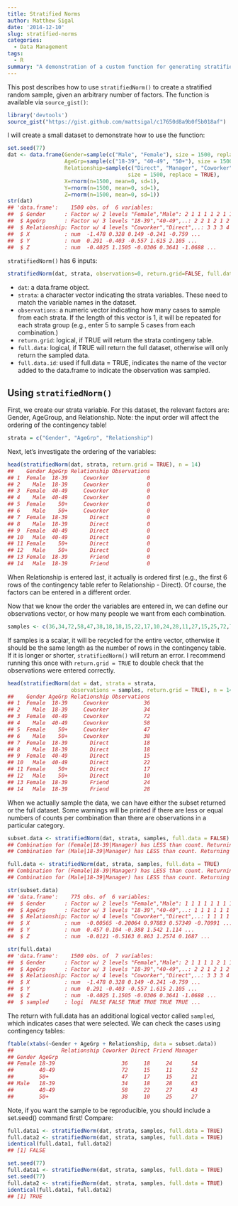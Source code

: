 ```yaml
---
title: Stratified Norms
author: Matthew Sigal
date: '2014-12-10'
slug: stratified-norms
categories:
  - Data Management
tags:
  - R
summary: "A demonstration of a custom function for generating stratified random samples from an arbitrary number of factors."
---
```


This post describes how to use `stratifiedNorm()` to create a stratified random sample, given an arbitrary number of factors. The function is available via `source_gist()`:

```r
library('devtools')
source_gist("https://gist.github.com/mattsigal/c17650d8a9b0f5b018af")
```

I will create a small dataset to demonstrate how to use the function:

```r
set.seed(77)
dat <- data.frame(Gender=sample(c("Male", "Female"), size = 1500, replace = TRUE),
                  AgeGrp=sample(c("18-39", "40-49", "50+"), size = 1500, replace = TRUE),
                  Relationship=sample(c("Direct", "Manager", "Coworker", "Friend"), 
                                      size = 1500, replace = TRUE),
                  X=rnorm(n=1500, mean=0, sd=1),
                  Y=rnorm(n=1500, mean=0, sd=1),
                  Z=rnorm(n=1500, mean=0, sd=1))
str(dat)
## 'data.frame':    1500 obs. of  6 variables:
##  $ Gender      : Factor w/ 2 levels "Female","Male": 2 1 1 1 1 2 1 1 1 2 ...
##  $ AgeGrp      : Factor w/ 3 levels "18-39","40-49",..: 2 2 1 2 1 2 1 3 2 1 ...
##  $ Relationship: Factor w/ 4 levels "Coworker","Direct",..: 3 3 3 4 2 2 1 4 4 2 ...
##  $ X           : num  -1.478 0.328 0.149 -0.241 -0.759 ...
##  $ Y           : num  0.291 -0.403 -0.557 1.615 2.105 ...
##  $ Z           : num  -0.4025 1.1505 -0.0306 0.3641 -1.0688 ...
```

`stratifiedNorm()` has 6 inputs:

```r
stratifiedNorm(dat, strata, observations=0, return.grid=FALSE, full.data=FALSE, full.data.id="sampled")
```

* `dat`: a data.frame object.
* `strata`: a character vector indicating the strata variables. These need to match the variable names in the dataset.
* `observations`: a numeric vector indicating how many cases to sample from each strata. If the length of this vector is 1, it will be repeated for each strata group (e.g., enter 5 to sample 5 cases from each combination.)
* `return.grid`: logical, if TRUE will return the strata contingeny table.
* `full.data`: logical, if TRUE will return the full dataset, otherwise will only return the sampled data.
* `full.data.id`: used if full.data = TRUE, indicates the name of the vector added to the data.frame to indicate the observation was sampled.

## Using `stratifiedNorm()`

First, we create our strata variable. For this dataset, the relevant factors are: Gender, AgeGroup, and  Relationship. Note: the input order will affect the ordering of the contingency table!

```r
strata = c("Gender", "AgeGrp", "Relationship")
```

Next, let’s investigate the ordering of the variables:

```r
head(stratifiedNorm(dat, strata, return.grid = TRUE), n = 14)
##    Gender AgeGrp Relationship Observations
## 1  Female  18-39     Coworker            0
## 2    Male  18-39     Coworker            0
## 3  Female  40-49     Coworker            0
## 4    Male  40-49     Coworker            0
## 5  Female    50+     Coworker            0
## 6    Male    50+     Coworker            0
## 7  Female  18-39       Direct            0
## 8    Male  18-39       Direct            0
## 9  Female  40-49       Direct            0
## 10   Male  40-49       Direct            0
## 11 Female    50+       Direct            0
## 12   Male    50+       Direct            0
## 13 Female  18-39       Friend            0
## 14   Male  18-39       Friend            0
```

When Relationship is entered last, it actually is ordered first (e.g., the first 6 rows of the contingency table refer to Relationship - Direct). Of course, the factors can be entered in a different order.

Now that we know the order the variables are entered in, we can define our observations vector, or how many people we want from each combination.

```r
samples <- c(36,34,72,58,47,38,18,18,15,22,17,10,24,28,11,27,15,25,72,70,52,43,21,27)
```

If samples is a scalar, it will be recycled for the entire vector, otherwise it should be the same length as the number of rows in the contingency table. If it is longer or shorter, `stratifiedNorm()` will return an error. I recommend running this once with `return.grid = TRUE` to double check that the observations were entered correctly.

```r
head(stratifiedNorm(dat = dat, strata = strata,
                    observations = samples, return.grid = TRUE), n = 14)
##    Gender AgeGrp Relationship Observations
## 1  Female  18-39     Coworker           36
## 2    Male  18-39     Coworker           34
## 3  Female  40-49     Coworker           72
## 4    Male  40-49     Coworker           58
## 5  Female    50+     Coworker           47
## 6    Male    50+     Coworker           38
## 7  Female  18-39       Direct           18
## 8    Male  18-39       Direct           18
## 9  Female  40-49       Direct           15
## 10   Male  40-49       Direct           22
## 11 Female    50+       Direct           17
## 12   Male    50+       Direct           10
## 13 Female  18-39       Friend           24
## 14   Male  18-39       Friend           28
```

When we actually sample the data, we can have either the subset returned or the full dataset. Some warnings will be printed if there are less or equal numbers of counts per combination than there are observations in a particular category.

```r
subset.data <- stratifiedNorm(dat, strata, samples, full.data = FALSE)
## Combination for (Female|18-39|Manager) has LESS than count. Returning all observations.
## Combination for (Male|18-39|Manager) has LESS than count. Returning all observations.

full.data <- stratifiedNorm(dat, strata, samples, full.data = TRUE)
## Combination for (Female|18-39|Manager) has LESS than count. Returning all observations.
## Combination for (Male|18-39|Manager) has LESS than count. Returning all observations.

str(subset.data)
## 'data.frame':    775 obs. of  6 variables:
##  $ Gender      : Factor w/ 2 levels "Female","Male": 1 1 1 1 1 1 1 1 1 1 ...
##  $ AgeGrp      : Factor w/ 3 levels "18-39","40-49",..: 1 1 1 1 1 1 1 1 1 1 ...
##  $ Relationship: Factor w/ 4 levels "Coworker","Direct",..: 1 1 1 1 1 1 1 1 1 1 ...
##  $ X           : num  -0.00565 -0.20064 0.97883 0.57349 -0.70991 ...
##  $ Y           : num  0.457 0.104 -0.388 1.542 1.114 ...
##  $ Z           : num  -0.0121 -0.5163 0.863 1.2574 0.1687 ...

str(full.data)
## 'data.frame':    1500 obs. of  7 variables:
##  $ Gender      : Factor w/ 2 levels "Female","Male": 2 1 1 1 1 2 1 1 1 2 ...
##  $ AgeGrp      : Factor w/ 3 levels "18-39","40-49",..: 2 2 1 2 1 2 1 3 2 1 ...
##  $ Relationship: Factor w/ 4 levels "Coworker","Direct",..: 3 3 3 4 2 2 1 4 4 2 ...
##  $ X           : num  -1.478 0.328 0.149 -0.241 -0.759 ...
##  $ Y           : num  0.291 -0.403 -0.557 1.615 2.105 ...
##  $ Z           : num  -0.4025 1.1505 -0.0306 0.3641 -1.0688 ...
##  $ sampled     : logi  FALSE FALSE TRUE TRUE TRUE TRUE ...
```

The return with full.data has an additional logical vector called `sampled`, which indicates cases that were selected. We can check the cases using contingency tables:

```r
ftable(xtabs(~Gender + AgeGrp + Relationship, data = subset.data))
##               Relationship Coworker Direct Friend Manager
## Gender AgeGrp                                            
## Female 18-39                     36     18     24      54
##        40-49                     72     15     11      52
##        50+                       47     17     15      21
## Male   18-39                     34     18     28      63
##        40-49                     58     22     27      43
##        50+                       38     10     25      27
```

Note, if you want the sample to be reproducible, you should include a set.seed() command first! Compare:

```r
full.data1 <- stratifiedNorm(dat, strata, samples, full.data = TRUE)
full.data2 <- stratifiedNorm(dat, strata, samples, full.data = TRUE)
identical(full.data1, full.data2)
## [1] FALSE

set.seed(77)
full.data1 <- stratifiedNorm(dat, strata, samples, full.data = TRUE)
set.seed(77)
full.data2 <- stratifiedNorm(dat, strata, samples, full.data = TRUE)
identical(full.data1, full.data2)
## [1] TRUE
```
